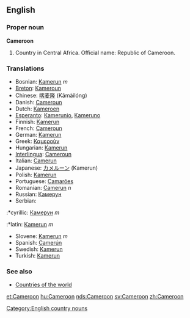 ==English==

===Proper noun===
'''Cameroon'''
# Country in Central Africa. Official name: Republic of Cameroon.

===Translations===
*Bosnian: [[Kamerun]] ''m''
*[[Breton]]: [[Kameroun]]
*Chinese: [[喀麦隆]] (Kāmàilóng)
*Danish: [[Cameroun]]
*Dutch: [[Kameroen]]
*[[Esperanto]]: [[Kamerunio]], [[Kameruno]]
*Finnish: [[Kamerun]]
*French: [[Cameroun]]
*German: [[Kamerun]]
*Greek: [[Καμερούν]]
*Hungarian: [[Kamerun]]
*[[Interlingua]]: [[Cameroun]]
*Italian: [[Camerun]]
*Japanese: [[カメルーン]] (Kamerun)
*Polish: [[Kamerun]]
*Portuguese: [[Camarões]]
*Romanian: [[Camerun]] ''n''
*Russian: [[Камерун]]
*Serbian:
:*cyrillic: [[Камерун]] ''m''
:*latin: [[Kamerun]] ''m''
*Slovene: [[Kamerun]] ''m''
*Spanish: [[Camerún]]
*Swedish: [[Kamerun]]
*Turkish: [[Kamerun]]

===See also===
* [[Countries of the world]]

[[Category:English country nouns]]

[[et:Cameroon]]
[[hu:Cameroon]]
[[nds:Cameroon]]
[[sv:Cameroon]]
[[zh:Cameroon]]